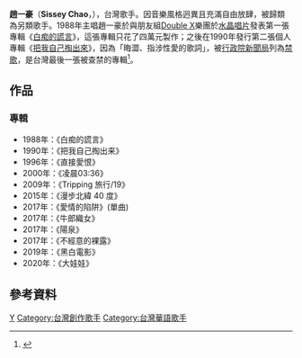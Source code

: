 '''趙一豪'''（'''Sissey Chao'''，{{bd|1963年|9月24日}}），台灣歌手。因音樂風格迥異且充滿自由放肆，被歸類為另類歌手。1988年主唱趙一豪於與朋友組[[Double_X|Double X]]樂團於[[水晶唱片|水晶唱片]]發表第一張專輯《[[白痴的謊言|白痴的謊言]]》，這張專輯只花了四萬元製作；之後在1990年發行第二張個人專輯《[[把我自己掏出來|把我自己掏出來]]》，因為「晦澀、指涉性愛的歌詞」，被[[行政院新聞局|行政院新聞局]]列為[[禁歌|禁歌]]，是台灣最後一張被查禁的專輯<ref>{{Cite web |url=http://blog.roodo.com/honeypie/archives/9443277.html |title=請勿槍殺歌手：戒嚴時代禁歌大觀 |access-date=2013-06-20 |archive-url=https://web.archive.org/web/20130823110447/http://blog.roodo.com/honeypie/archives/9443277.html |archive-date=2013-08-23 |dead-url=yes }}</ref>。

==作品==
=== 專輯 ===
*1988年：《白痴的謊言》
*1990年：《把我自己掏出来》
*1996年：《直接愛恨》
*2000年：《凌晨03:36》
*2009年：《Tripping 旅行/19》
*2015年：《漫步北緯 40 度》
*2017年：《愛情的陷阱》(單曲)
*2017年：《牛郎織女》
*2017年：《陽泉》
*2017年：《不經意的裸露》
*2019年：《黑白電影》
*2020年：《大娃娃》

== 參考資料 ==
{{reflist}}

[[Category:趙姓|Y]]
[[Category:台灣創作歌手|Category:台灣創作歌手]]
[[Category:台灣華語歌手|Category:台灣華語歌手]]